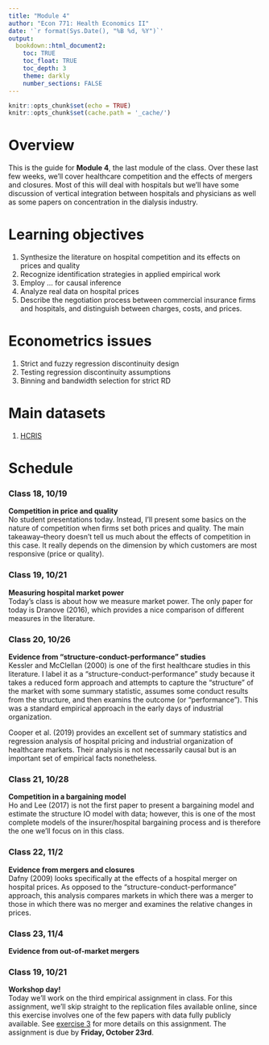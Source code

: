 ```yaml
---
title: "Module 4"
author: "Econ 771: Health Economics II"
date: '`r format(Sys.Date(), "%B %d, %Y")`'
output: 
  bookdown::html_document2:
    toc: TRUE
    toc_float: TRUE
    toc_depth: 3
    theme: darkly
    number_sections: FALSE
---
```


```r
knitr::opts_chunk$set(echo = TRUE)
knitr::opts_chunk$set(cache.path = '_cache/')
```

# Overview 
This is the guide for **Module 4**, the last module of the class. Over these last few weeks, we'll cover healthcare competition and the effects of mergers and closures. Most of this will deal with hospitals but we'll have some discussion of vertical integration between hospitals and physicians as well as some papers on concentration in the dialysis industry.


# Learning objectives
1. Synthesize the literature on hospital competition and its effects on prices and quality
2. Recognize identification strategies in applied empirical work
3. Employ ... for causal inference
4. Analyze real data on hospital prices
5. Describe the negotiation process between commercial insurance firms and hospitals, and distinguish between charges, costs, and prices.


# Econometrics issues
1. Strict and fuzzy regression discontinuity design
2. Testing regression discontinuity assumptions
3. Binning and bandwidth selection for strict RD


# Main datasets
1. [HCRIS](https://github.com/imccart/HCRIS)



# Schedule

### Class 18, 10/19
**Competition in price and quality**<br>
No student presentations today. Instead, I'll present some basics on the nature of competition when firms set both prices and quality. The main takeaway--theory doesn't tell us much about the effects of competition in this case. It really depends on the dimension by which customers are most responsive (price or quality).

### Class 19, 10/21
**Measuring hospital market power**<br>
Today's class is about how we measure market power. The only paper for today is Dranove (2016), which provides a nice comparison of different measures in the literature.


### Class 20, 10/26
**Evidence from "structure-conduct-performance" studies**<br>
Kessler and McClellan (2000) is one of the first healthcare studies in this literature. I label it as a "structure-conduct-performance" study because it takes a reduced form approach and attempts to capture the "structure" of the market with some summary statistic, assumes some conduct results from the structure, and then examins the outcome (or "performance"). This was a standard empirical approach in the early days of industrial organization. 

Cooper et al. (2019) provides an excellent set of summary statistics and regression analysis of hospital pricing and industrial organization of healthcare markets. Their analysis is not necessarily causal but is an important set of empirical facts nonetheless. 


### Class 21, 10/28
**Competition in a bargaining model**<br>
Ho and Lee (2017) is not the first paper to present a bargaining model and estimate the structure IO model with data; however, this is one of the most complete models of the insurer/hospital bargaining process and is therefore the one we'll focus on in this class.


### Class 22, 11/2
**Evidence from mergers and closures**<br>
Dafny (2009) looks specifically at the effects of a hospital merger on hospital prices. As opposed to the "structure-conduct-performance" approach, this analysis compares markets in which there was a merger to those in which there was no merger and examines the relative changes in prices. 


### Class 23, 11/4
**Evidence from out-of-market mergers**<br>



### Class 19, 10/21
**Workshop day!**<br>
Today we'll work on the third empirical assignment in class. For this assignment, we'll skip straight to the replication files available online, since this exercise involves one of the few papers with data fully publicly available. See [exercise 3](https://imccart.github.io/Econ-771/assignments/exercise2.html) for more details on this assignment. The assignment is due by **Friday, October 23rd**.






